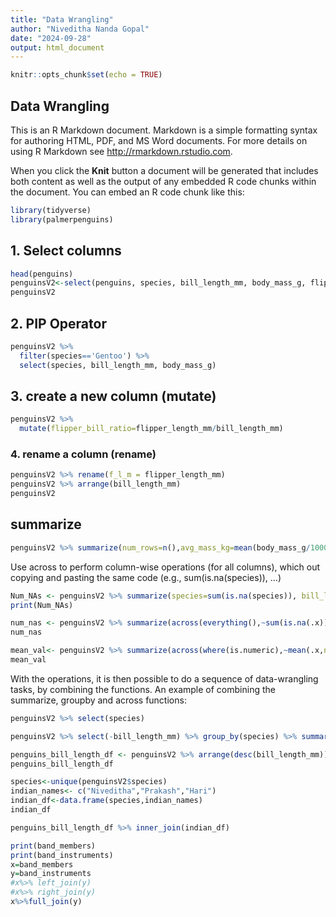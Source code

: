 ```yaml
---
title: "Data Wrangling"
author: "Niveditha Nanda Gopal"
date: "2024-09-28"
output: html_document
---
```


```r
knitr::opts_chunk$set(echo = TRUE)
```

## Data Wrangling

This is an R Markdown document. Markdown is a simple formatting syntax for authoring HTML, PDF, and MS Word documents. For more details on using R Markdown see <http://rmarkdown.rstudio.com>.

When you click the **Knit** button a document will be generated that includes both content as well as the output of any embedded R code chunks within the document. You can embed an R code chunk like this:
```r
library(tidyverse)
library(palmerpenguins)
```
## 1. Select columns
```r
head(penguins)
penguinsV2<-select(penguins, species, bill_length_mm, body_mass_g, flipper_length_mm)
penguinsV2

```
## 2. PIP Operator
```r
penguinsV2 %>%
  filter(species=='Gentoo') %>%
  select(species, bill_length_mm, body_mass_g)
```

## 3. create a new column (mutate)
```r
penguinsV2 %>%
  mutate(flipper_bill_ratio=flipper_length_mm/bill_length_mm)
```
### 4. rename a column (rename)

```r
penguinsV2 %>% rename(f_l_m = flipper_length_mm)
penguinsV2 %>% arrange(bill_length_mm)
penguinsV2
```
## summarize
```r
penguinsV2 %>% summarize(num_rows=n(),avg_mass_kg=mean(body_mass_g/1000,na.rm = TRUE),avg_flipper_bill= mean(flipper_length_mm/bill_length_mm, na.rm = TRUE))

```
Use across to perform column-wise operations (for all columns), which out copying and pasting the same code (e.g., sum(is.na(species)), ...)

```r
Num_NAs <- penguinsV2 %>% summarize(species=sum(is.na(species)), bill_length_mm=sum(is.na(bill_length_mm)), body_mass_g=sum(is.na(body_mass_g)), flipper_length_mm=sum(is.na(flipper_length_mm)))
print(Num_NAs)

num_nas <- penguinsV2 %>% summarize(across(everything(),~sum(is.na(.x))))
num_nas

```
```r
mean_val<- penguinsV2 %>% summarize(across(where(is.numeric),~mean(.x,na.rm = TRUE)))
mean_val
```
With the operations, it is then possible to do a sequence of data-wrangling tasks, by combining the functions. 
An example of combining the summarize, groupby and across functions:
```r
penguinsV2 %>% select(species)

```
```r
penguinsV2 %>% select(-bill_length_mm) %>% group_by(species) %>% summarize(across(where(is.numeric),~mean(.x,na.rm=TRUE)))
```
```r
penguins_bill_length_df <- penguinsV2 %>% arrange(desc(bill_length_mm))%>% select(species, bill_length_mm)
penguins_bill_length_df
```
```r
species<-unique(penguinsV2$species)
indian_names<- c("Niveditha","Prakash","Hari")
indian_df<-data.frame(species,indian_names)
indian_df

```
```r
penguins_bill_length_df %>% inner_join(indian_df)
```
```r
print(band_members)
print(band_instruments)
x=band_members
y=band_instruments
#x%>% left_join(y)
#x%>% right_join(y)
x%>%full_join(y)
```

